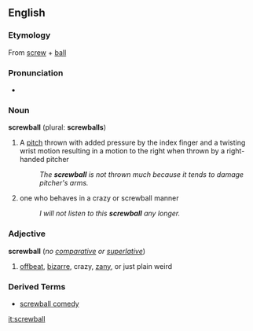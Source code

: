 ==English==

===Etymology===
From [[screw]] + [[ball]]

===Pronunciation===
*{{audio|en-us-screwball.ogg|Audio (US)}}

===Noun===
'''screwball''' (plural: '''screwballs''')

#{{baseball}} A [[pitch]] thrown with added pressure by the index finger and a twisting wrist motion resulting in a motion to the right when thrown by a right-handed pitcher
#: ''The '''screwball''' is not thrown much because it tends to damage pitcher's arms.''
# one who behaves in a crazy or screwball manner
#: ''I will not listen to this '''screwball''' any longer.''

===Adjective=== 
'''screwball''' (''no [[comparative]] or [[superlative]]'')
#[[offbeat]], [[bizarre]], crazy, [[zany]], or just plain weird

===Derived Terms===
*[[screwball comedy]]

[[it:screwball]]